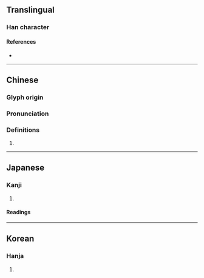 {{character info/new}}
==Translingual==

===Han character===
{{Han char|rn=96|rad=玉|as=08|sn=12|four=|canj=MGMPM|ids=⿰𤣩武}}

====References====
* {{Han ref|kx=0732.080|dkj=20990|dj=1143.090|hdz=21119.050|uh=73F7|ud=29687}}

----

==Chinese==
{{zh-forms}}

===Glyph origin===
{{Han etym}}

===Pronunciation===
{{zh-pron
|m=wǔ
|c=mou5
|mc=y
|oc=y
|cat=n
}}

===Definitions===
{{zh-hanzi}}

# {{zh-only|珷玞}}

----

==Japanese==

===Kanji===
{{ja-kanji|grade=|rs=玉08}}

# {{rfdef|ja|sort=玉08}}

====Readings====
{{ja-readings
|on=ぶ, む
|kun=}}

----

==Korean==

===Hanja===
{{ko-hanja|hangeul=무|eumhun=}}

# {{rfdef|ko|sort=玉08}}